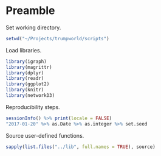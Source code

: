 # Preamble

Set working directory.

```r
setwd("~/Projects/trumpworld/scripts")
```

Load libraries.

```r
library(igraph)
library(magrittr)
library(dplyr)
library(readr)
library(ggplot2)
library(knitr)
library(networkD3)
```

Reproducibility steps.

```r
sessionInfo() %>% print(locale = FALSE)
"2017-01-20" %>% as.Date %>% as.integer %>% set.seed
```

Source user-defined functions.

```r
sapply(list.files("../lib", full.names = TRUE), source)
```
